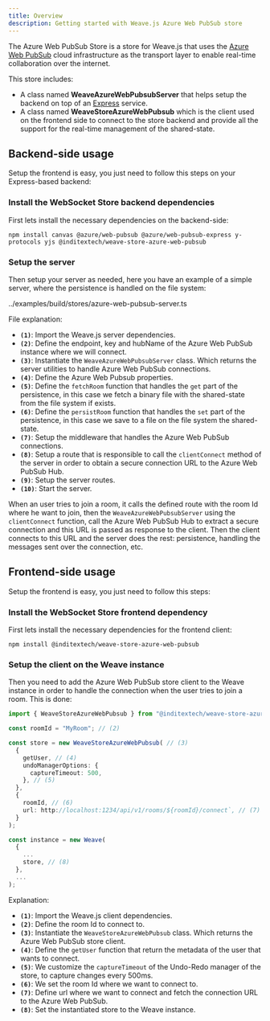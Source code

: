 ```yaml
---
title: Overview
description: Getting started with Weave.js Azure Web PubSub store
---
```


The Azure Web PubSub Store is a store for Weave.js that uses the [Azure Web PubSub](https://azure.microsoft.com/es-es/products/web-pubsub)
cloud infrastructure as the transport layer to enable real-time collaboration over the internet.

This store includes:

- A class named **WeaveAzureWebPubsubServer** that helps setup the backend on top of an
  [Express](https://expressjs.com/) service.
- A class named **WeaveStoreAzureWebPubsub** which is the client used on the frontend side to
  connect to the store backend and provide all the support for the real-time management of the
  shared-state.

## Backend-side usage

Setup the frontend is easy, you just need to follow this steps on your Express-based backend:

<div className="fd-steps">

<div className="[&_h3]:fd-step">
 
### Install the WebSocket Store backend dependencies

First lets install the necessary dependencies on the backend-side:

```shell
npm install canvas @azure/web-pubsub @azure/web-pubsub-express y-protocols yjs @inditextech/weave-store-azure-web-pubsub
```

</div>

<div className="[&_h3]:fd-step">
 
### Setup the server

Then setup your server as needed, here you have an example of a simple server, where the persistence
is handled on the file system:

<include lang="ts" meta='title="server.ts"'>
  ../examples/build/stores/azure-web-pubsub-server.ts
</include>

File explanation:

- **`(1)`**: Import the Weave.js server dependencies.
- **`(2)`**: Define the endpoint, key and hubName of the Azure Web PubSub instance where we will connect.
- **`(3)`**: Instantiate the `WeaveAzureWebPubsubServer` class. Which returns the server utilities to handle
  Azure Web PubSub connections.
- **`(4)`**: Define the Azure Web Pubsub properties.
- **`(5)`**: Define the `fetchRoom` function that handles the `get` part of the persistence, in this
  case we fetch a binary file with the shared-state from the file system if exists.
- **`(6)`**: Define the `persistRoom` function that handles the `set` part of the persistence, in this
  case we save to a file on the file system the shared-state.
- **`(7)`**: Setup the middleware that handles the Azure Web PubSub connections.
- **`(8)`**: Setup a route that is responsible to call the `clientConnect` method of the server in order to
  obtain a secure connection URL to the Azure Web PubSub Hub.
- **`(9)`**: Setup the server routes.
- **`(10)`**: Start the server.

When an user tries to join a room, it calls the defined route with the room Id where he
want to join, then the `WeaveAzureWebPubsubServer` using the `clientConnect` function, call the Azure Web PubSub
Hub to extract a secure connection and this URL is passed as response to the client. Then the client connects to
this URL and the server does the rest: persistence, handling the messages sent over the connection, etc.

</div>

</div>

## Frontend-side usage

Setup the frontend is easy, you just need to follow this steps:

<div className="fd-steps">

<div className="[&_h3]:fd-step">
 
### Install the WebSocket Store frontend dependency

First lets install the necessary dependencies for the frontend client:

```shell
npm install @inditextech/weave-store-azure-web-pubsub
```

</div>

<div className="[&_h3]:fd-step">
 
### Setup the client on the Weave instance

Then you need to add the Azure Web PubSub store client to the Weave instance in order to handle
the connection when the user tries to join a room. This is done:

```ts
import { WeaveStoreAzureWebPubsub } from "@inditextech/weave-store-azure-web-pubsub/client"; // (1)

const roomId = "MyRoom"; // (2)

const store = new WeaveStoreAzureWebPubsub( // (3)
  {
    getUser, // (4)
    undoManagerOptions: {
      captureTimeout: 500,
    }, // (5)
  },
  {
    roomId, // (6)
    url: http://localhost:1234/api/v1/rooms/${roomId}/connect`, // (7)
  }
);

const instance = new Weave(
  {
    ...
    store, // (8)
  },
  ...
);
```

Explanation:

- **`(1)`**: Import the Weave.js client dependencies.
- **`(2)`**: Define the room Id to connect to.
- **`(3)`**: Instantiate the `WeaveStoreAzureWebPubsub` class. Which returns the Azure Web PubSub store client.
- **`(4)`**: Define the `getUser` function that return the metadata of the user that wants to connect.
- **`(5)`**: We customize the `captureTimeout` of the Undo-Redo manager of the store, to capture changes every 500ms.
- **`(6)`**: We set the room Id where we want to connect to.
- **`(7)`**: Define url where we want to connect and fetch the connection URL to the Azure Web PubSub.
- **`(8)`**: Set the instantiated store to the Weave instance.

</div>

</div>
